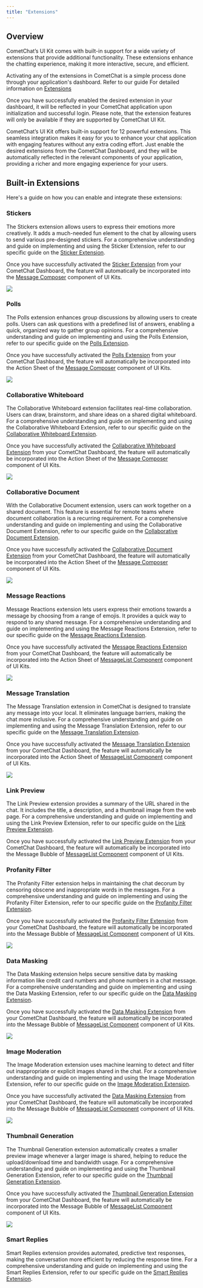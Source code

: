 ```yaml
---
title: "Extensions"
---
```


## Overview

CometChat’s UI Kit comes with built-in support for a wide variety of extensions that provide additional functionality. These extensions enhance the chatting experience, making it more interactive, secure, and efficient.

Activating any of the extensions in CometChat is a simple process done through your application's dashboard. Refer to our guide For detailed information on [Extensions](/docs/fundamentals/extensions-overview)

Once you have successfully enabled the desired extension in your dashboard, it will be reflected in your CometChat application upon initialization and successful login. Please note, that the extension features will only be available if they are supported by CometChat UI Kit.

CometChat’s UI Kit offers built-in support for 12 powerful extensions. This seamless integration makes it easy for you to enhance your chat application with engaging features without any extra coding effort. Just enable the desired extensions from the CometChat Dashboard, and they will be automatically reflected in the relevant components of your application, providing a richer and more engaging experience for your users.

## Built-in Extensions

Here's a guide on how you can enable and integrate these extensions:

### Stickers

The Stickers extension allows users to express their emotions more creatively. It adds a much-needed fun element to the chat by allowing users to send various pre-designed stickers. For a comprehensive understanding and guide on implementing and using the Sticker Extension, refer to our specific guide on the [Sticker Extension](/docs/fundamentals/stickers).

Once you have successfully activated the [Sticker Extension](/docs/fundamentals/stickers) from your CometChat Dashboard, the feature will automatically be incorporated into the [Message Composer](/docs/ui-kit/ios/v4/message-composer) component of UI Kits.

<Frame>
  <img src="/images/300fc370-extension_stickers_screens-0e5f6d92a809812dc06f2636a96d0cc6.png" />
</Frame>

### Polls

The Polls extension enhances group discussions by allowing users to create polls. Users can ask questions with a predefined list of answers, enabling a quick, organized way to gather group opinions. For a comprehensive understanding and guide on implementing and using the Polls Extension, refer to our specific guide on the [Polls Extension](/docs/fundamentals/polls).

Once you have successfully activated the [Polls Extension](/docs/fundamentals/polls) from your CometChat Dashboard, the feature will automatically be incorporated into the Action Sheet of the [Message Composer](/docs/ui-kit/ios/v4/message-composer) component of UI Kits.

<Frame>
  <img src="/images/2cc3c5f0-extension_polls_screens-440facf73231f70c50e566ff1f779a05.png" />
</Frame>

### Collaborative Whiteboard

The Collaborative Whiteboard extension facilitates real-time collaboration. Users can draw, brainstorm, and share ideas on a shared digital whiteboard. For a comprehensive understanding and guide on implementing and using the Collaborative Whiteboard Extension, refer to our specific guide on the [Collaborative Whiteboard Extension](/docs/fundamentals/collaborative-whiteboard).

Once you have successfully activated the [Collaborative Whiteboard Extension](/docs/fundamentals/collaborative-whiteboard) from your CometChat Dashboard, the feature will automatically be incorporated into the Action Sheet of the [Message Composer](/docs/ui-kit/ios/v4/message-composer) component of UI Kits.

<Frame>
  <img src="/images/7029bef4-extension_collaborative_whiteboard_screens-0632d4b98c1f9ec4778460094b15f666.png" />
</Frame>

### Collaborative Document

With the Collaborative Document extension, users can work together on a shared document. This feature is essential for remote teams where document collaboration is a recurring requirement. For a comprehensive understanding and guide on implementing and using the Collaborative Document Extension, refer to our specific guide on the [Collaborative Document Extension](/docs/fundamentals/collaborative-document).

Once you have successfully activated the [Collaborative Document Extension](/docs/fundamentals/collaborative-document) from your CometChat Dashboard, the feature will automatically be incorporated into the Action Sheet of the [Message Composer](/docs/ui-kit/ios/v4/message-composer) component of UI Kits.

<Frame>
  <img src="/images/414135cc-extension_collaborative_document_screens-4d4bd18f13549f9d3bb32bf30213466d.png" />
</Frame>

### Message Reactions

Message Reactions extension lets users express their emotions towards a message by choosing from a range of emojis. It provides a quick way to respond to any shared message. For a comprehensive understanding and guide on implementing and using the Message Reactions Extension, refer to our specific guide on the [Message Reactions Extension](/docs/fundamentals/reactions).

Once you have successfully activated the [Message Reactions Extension](/docs/fundamentals/reactions) from your CometChat Dashboard, the feature will automatically be incorporated into the Action Sheet of [MessageList Component](/docs/ui-kit/ios/v4/message-list) component of UI Kits.

<Frame>
  <img src="/images/6ee460cf-extension_message_reactions_screens-5aa0ea266fef6fdadadef80d0a707d62.png" />
</Frame>

### Message Translation

The Message Translation extension in CometChat is designed to translate any message into your local. It eliminates language barriers, making the chat more inclusive. For a comprehensive understanding and guide on implementing and using the Message Translation Extension, refer to our specific guide on the [Message Translation Extension](/docs/fundamentals/message-translation).

Once you have successfully activated the [Message Translation Extension](/docs/fundamentals/message-translation) from your CometChat Dashboard, the feature will automatically be incorporated into the Action Sheet of [MessageList Component](/docs/ui-kit/ios/v4/message-list) component of UI Kits.

<Frame>
  <img src="/images/9e53a66c-extension_message_translation_screens-3fe376ce1be2c214863e13f1c188dc87.png" />
</Frame>

### Link Preview

The Link Preview extension provides a summary of the URL shared in the chat. It includes the title, a description, and a thumbnail image from the web page. For a comprehensive understanding and guide on implementing and using the Link Preview Extension, refer to our specific guide on the [Link Preview Extension](/docs/fundamentals/link-preview).

Once you have successfully activated the [Link Preview Extension](/docs/fundamentals/link-preview) from your CometChat Dashboard, the feature will automatically be incorporated into the Message Bubble of [MessageList Component](/docs/ui-kit/ios/v4/message-list) component of UI Kits.

### Profanity Filter

The Profanity Filter extension helps in maintaining the chat decorum by censoring obscene and inappropriate words in the messages. For a comprehensive understanding and guide on implementing and using the Profanity Filter Extension, refer to our specific guide on the [Profanity Filter Extension](/docs/moderation/profanity-filter).

Once you have successfully activated the [Profanity Filter Extension](/docs/moderation/profanity-filter) from your CometChat Dashboard, the feature will automatically be incorporated into the Message Bubble of [MessageList Component](/docs/ui-kit/ios/v4/message-list) component of UI Kits.

<Frame>
  <img src="/images/bed902e7-extension_profanity_filter_screens-15b99ab8c5a88b7dee28904ce087e4df.png" />
</Frame>

### Data Masking

The Data Masking extension helps secure sensitive data by masking information like credit card numbers and phone numbers in a chat message. For a comprehensive understanding and guide on implementing and using the Data Masking Extension, refer to our specific guide on the [Data Masking Extension](/docs/moderation/data-masking-filter).

Once you have successfully activated the [Data Masking Extension](/docs/moderation/data-masking-filter) from your CometChat Dashboard, the feature will automatically be incorporated into the Message Bubble of [MessageList Component](/docs/ui-kit/ios/v4/message-list) component of UI Kits.

<Frame>
  <img src="/images/cb60706e-extension_data_masking_screens-3c5363e1989e7e26cd7a3985590e84a4.png" />
</Frame>

### Image Moderation

The Image Moderation extension uses machine learning to detect and filter out inappropriate or explicit images shared in the chat. For a comprehensive understanding and guide on implementing and using the Image Moderation Extension, refer to our specific guide on the [Image Moderation Extension](/docs/moderation/image-moderation).

Once you have successfully activated the [Data Masking Extension](/docs/moderation/data-masking-filter) from your CometChat Dashboard, the feature will automatically be incorporated into the Message Bubble of [MessageList Component](/docs/ui-kit/ios/v4/message-list) component of UI Kits.

<Frame>
  <img src="/images/72d11e6d-extension_image_moderation_screens-34da779e11f0d81d2cc6004273ca2d25.png" />
</Frame>

### Thumbnail Generation

The Thumbnail Generation extension automatically creates a smaller preview image whenever a larger image is shared, helping to reduce the upload/download time and bandwidth usage. For a comprehensive understanding and guide on implementing and using the Thumbnail Generation Extension, refer to our specific guide on the [Thumbnail Generation Extension](/docs/fundamentals/thumbnail-generation).

Once you have successfully activated the [Thumbnail Generation Extension](/docs/fundamentals/thumbnail-generation) from your CometChat Dashboard, the feature will automatically be incorporated into the Message Bubble of [MessageList Component](/docs/ui-kit/ios/v4/message-list) component of UI Kits.

<Frame>
  <img src="/images/0aee4901-extension_thumbnail_generation_screens-55e63e85aade2ed8373d50746c9613c2.png" />
</Frame>

### Smart Replies

Smart Replies extension provides automated, predictive text responses, making the conversation more efficient by reducing the response time. For a comprehensive understanding and guide on implementing and using the Smart Replies Extension, refer to our specific guide on the [Smart Replies Extension](/docs/fundamentals/smart-replies).
